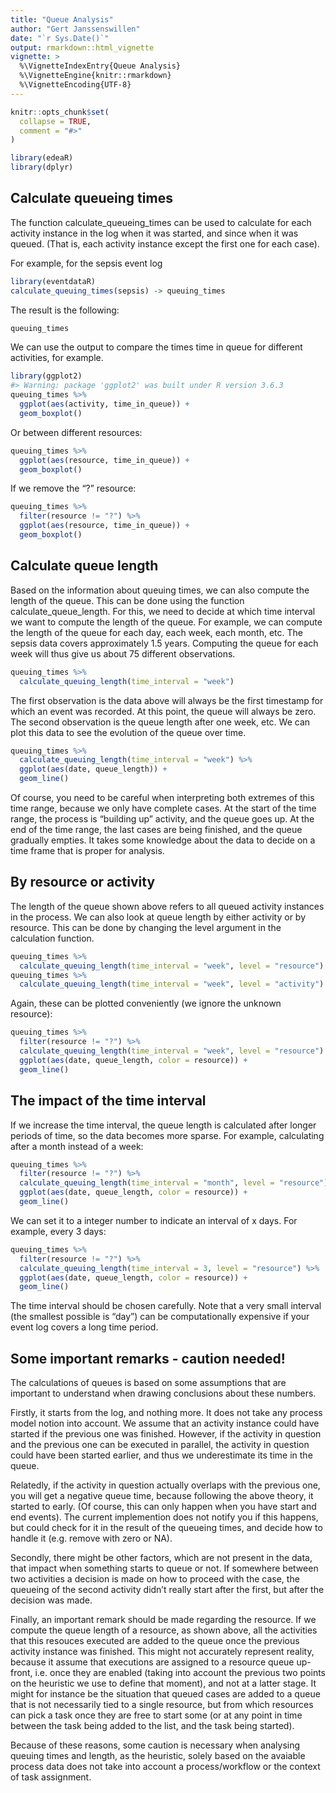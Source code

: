 ---
title: "Queue Analysis"
author: "Gert Janssenswillen"
date: "`r Sys.Date()`"
output: rmarkdown::html_vignette
vignette: >
  %\VignetteIndexEntry{Queue Analysis}
  %\VignetteEngine{knitr::rmarkdown}
  %\VignetteEncoding{UTF-8}
---

```{r, include = FALSE}
knitr::opts_chunk$set(
  collapse = TRUE,
  comment = "#>"
)
```

```{r setup, warning = F}
library(edeaR)
library(dplyr)
```


## Calculate queueing times

The function calculate_queueing_times can be used to calculate for each activity instance in the log when it was started, and since when it was queued. (That is, each activity instance except the first one for each case).

For example, for the sepsis event log


```{r}
library(eventdataR)
calculate_queuing_times(sepsis) -> queuing_times
```

The result is the following:


```{r}
queuing_times
```

We can use the output to compare the times time in queue for different activities, for example.

```{r}
library(ggplot2)
#> Warning: package 'ggplot2' was built under R version 3.6.3
queuing_times %>%
  ggplot(aes(activity, time_in_queue)) +
  geom_boxplot()
```

Or between different resources:

```{r}
queuing_times %>%
  ggplot(aes(resource, time_in_queue)) +
  geom_boxplot()
```

If we remove the “?” resource:

```{r}
queuing_times %>%
  filter(resource != "?") %>%
  ggplot(aes(resource, time_in_queue)) +
  geom_boxplot()
```

## Calculate queue length

Based on the information about queuing times, we can also compute the length of the queue. This can be done using the function calculate_queue_length. For this, we need to decide at which time interval we want to compute the length of the queue. For example, we can compute the length of the queue for each day, each week, each month, etc. The sepsis data covers approximately 1.5 years. Computing the queue for each week will thus give us about 75 different observations.


```{r}
queuing_times %>%
  calculate_queuing_length(time_interval = "week")
```

The first observation is the data above will always be the first timestamp for which an event was recorded. At this point, the queue will always be zero. The second observation is the queue length after one week, etc. We can plot this data to see the evolution of the queue over time.

```{r}
queuing_times %>%
  calculate_queuing_length(time_interval = "week") %>%
  ggplot(aes(date, queue_length)) +
  geom_line()
```

Of course, you need to be careful when interpreting both extremes of this time range, because we only have complete cases. At the start of the time range, the process is “building up” activity, and the queue goes up. At the end of the time range, the last cases are being finished, and the queue gradually empties. It takes some knowledge about the data to decide on a time frame that is proper for analysis.

## By resource or activity

The length of the queue shown above refers to all queued activity instances in the process. We can also look at queue length by either activity or by resource. This can be done by changing the level argument in the calculation function.

```{r}
queuing_times %>%
  calculate_queuing_length(time_interval = "week", level = "resource") 
queuing_times %>%
  calculate_queuing_length(time_interval = "week", level = "activity") 
```

Again, these can be plotted conveniently (we ignore the unknown resource):

```{r}
queuing_times %>%
  filter(resource != "?") %>%
  calculate_queuing_length(time_interval = "week", level = "resource") %>%
  ggplot(aes(date, queue_length, color = resource)) +
  geom_line()
```

## The impact of the time interval

If we increase the time interval, the queue length is calculated after longer periods of time, so the data becomes more sparse. For example, calculating after a month instead of a week:

```{r}
queuing_times %>%
  filter(resource != "?") %>%
  calculate_queuing_length(time_interval = "month", level = "resource") %>%
  ggplot(aes(date, queue_length, color = resource)) +
  geom_line()
```

We can set it to a integer number to indicate an interval of x days. For example, every 3 days:

```{r}
queuing_times %>%
  filter(resource != "?") %>%
  calculate_queuing_length(time_interval = 3, level = "resource") %>%
  ggplot(aes(date, queue_length, color = resource)) +
  geom_line()
```

The time interval should be chosen carefully. Note that a very small interval (the smallest possible is “day”) can be computationally expensive if your event log covers a long time period.

## Some important remarks - caution needed!

The calculations of queues is based on some assumptions that are important to understand when drawing conclusions about these numbers.

Firstly, it starts from the log, and nothing more. It does not take any process model notion into account. We assume that an activity instance could have started if the previous one was finished. However, if the activity in question and the previous one can be executed in parallel, the activity in question could have been started earlier, and thus we underestimate its time in the queue.

Relatedly, if the activity in question actually overlaps with the previous one, you will get a negative queue time, because following the above theory, it started to early. (Of course, this can only happen when you have start and end events). The current implemention does not notify you if this happens, but could check for it in the result of the queueing times, and decide how to handle it (e.g. remove with zero or NA).

Secondly, there might be other factors, which are not present in the data, that impact when something starts to queue or not. If somewhere between two activities a decision is made on how to proceed with the case, the queueing of the second activity didn’t really start after the first, but after the decision was made.

Finally, an important remark should be made regarding the resource. If we compute the queue length of a resource, as shown above, all the activities that this resouces executed are added to the queue once the previous activity instance was finished. This might not accurately represent reality, because it assume that executions are assigned to a resource queue up-front, i.e. once they are enabled (taking into account the previous two points on the heuristic we use to define that moment), and not at a latter stage. It might for instance be the situation that queued cases are added to a queue that is not necessarily tied to a single resource, but from which resources can pick a task once they are free to start some (or at any point in time between the task being added to the list, and the task being started).

Because of these reasons, some caution is necessary when analysing queuing times and length, as the heuristic, solely based on the avaiable process data does not take into account a process/workflow or the context of task assignment.
